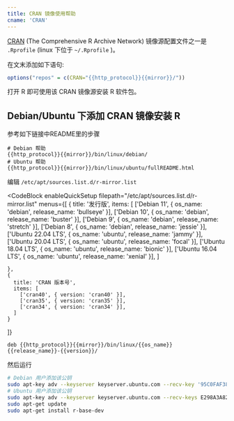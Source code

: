 ```yaml
---
title: CRAN 镜像使用帮助
cname: 'CRAN'
---
```


[CRAN](https://cran.r-project.org/) (The Comprehensive R Archive Network) 镜像源配置文件之一是 `.Rprofile` (linux 下位于 `~/.Rprofile` )。

在文末添加如下语句:

<CodeBlock>

```r
options("repos" = c(CRAN="{{http_protocol}}{{mirror}}/"))
```

</CodeBlock>

打开 R 即可使用该 CRAN 镜像源安装 R 软件包。

## Debian/Ubuntu 下添加 CRAN 镜像安装 R

参考如下链接中README里的步骤

<CodeBlock>

```
# Debian 帮助
{{http_protocol}}{{mirror}}/bin/linux/debian/
# Ubuntu 帮助
{{http_protocol}}{{mirror}}/bin/linux/ubuntu/fullREADME.html
```

</CodeBlock>

编辑 `/etc/apt/sources.list.d/r-mirror.list`

<CodeBlock
  enableQuickSetup
  filepath="/etc/apt/sources.list.d/r-mirror.list"
  menus={[
    {
      title: '发行版',
      items: [
        ['Debian 11', { os_name: 'debian', release_name: 'bullseye' }],
        ['Debian 10', { os_name: 'debian', release_name: 'buster' }],
        ['Debian 9', { os_name: 'debian', release_name: 'stretch' }],
        ['Debian 8', { os_name: 'debian', release_name: 'jessie' }],
        ['Ubuntu 22.04 LTS', { os_name: 'ubuntu', release_name: 'jammy' }],
        ['Ubuntu 20.04 LTS', { os_name: 'ubuntu', release_name: 'focal' }],
        ['Ubuntu 18.04 LTS', { os_name: 'ubuntu', release_name: 'bionic' }],
        ['Ubuntu 16.04 LTS', { os_name: 'ubuntu', release_name: 'xenial' }],
      ]

    },
    {
      title: 'CRAN 版本号',
      items: [
        ['cran40', { version: 'cran40' }],
        ['cran35', { version: 'cran35' }],
        ['cran34', { version: 'cran34' }],
      ]
    }
  ]}
>

```properties
deb {{http_protocol}}{{mirror}}/bin/linux/{{os_name}} {{release_name}}-{{version}}/
```

</CodeBlock>

然后运行

```bash
# Debian 用户添加该公钥
sudo apt-key adv --keyserver keyserver.ubuntu.com --recv-key '95C0FAF38DB3CCAD0C080A7BDC78B2DDEABC47B7'
# Ubuntu 用户添加该公钥
sudo apt-key adv --keyserver keyserver.ubuntu.com --recv-keys E298A3A825C0D65DFD57CBB651716619E084DAB9
sudo apt-get update
sudo apt-get install r-base-dev
```
